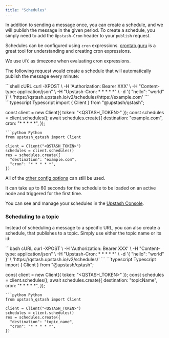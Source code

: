 ```yaml
---
title: "Schedules"
---
```


In addition to sending a message once, you can create a schedule, and we will
publish the message in the given period. To create a schedule, you simply need
to add the `Upstash-Cron` header to your `publish` request.

Schedules can be configured using `cron` expressions.
[crontab.guru](https://crontab.guru/) is a great tool for understanding and
creating cron expressions.

We use `UTC` as timezone when evaluating cron expressions.

The following request would create a schedule that will automatically publish
the message every minute:

<CodeGroup>
```shell cURL
curl -XPOST \
    -H 'Authorization: Bearer XXX' \
    -H "Content-type: application/json" \
    -H "Upstash-Cron: * * * * *" \
    -d '{ "hello": "world" }' \
    'https://qstash.upstash.io/v2/schedules/https://example.com'
```
```typescript Typescript
import { Client } from "@upstash/qstash";

const client = new Client({ token: "<QSTASH_TOKEN>" });
const schedules = client.schedules();
await schedules.create({
  destination: "example.com",
  cron: "* * * * *",
});
```
```python Python
from upstash_qstash import Client

client = Client("<QSTASH_TOKEN>")
schedules = client.schedules()
res = schedules.create({
  "destination": "example.com",
  "cron": "* * * * *",
})
```
</CodeGroup>

All of the [other config options](/qstash/howto/publishing#optional-parameters-and-configuration)
can still be used.

<Info>

It can take up to 60 seconds for the schedule to be loaded on an active node and
triggered for the first time.

</Info>

You can see and manage your schedules in the
[Upstash Console](https://console.upstash.com/qstash).

### Scheduling to a topic

Instead of scheduling a message to a specific URL, you can also create a
schedule, that publishes to a topic. Simply use either the topic name or its id:

<CodeGroup>
```bash cURL
curl -XPOST \
    -H 'Authorization: Bearer XXX' \
    -H "Content-type: application/json" \
    -H "Upstash-Cron: * * * * *" \
    -d '{ "hello": "world" }' \
    'https://qstash.upstash.io/v2/schedules/<TOPIC_ID_OR_NAME>'
```
```typescript Typescript
import { Client } from "@upstash/qstash";

const client = new Client({ token: "<QSTASH_TOKEN>" });
const schedules = client.schedules();
await schedules.create({
  destination: "topicName",
  cron: "* * * * *",
});
```
```python Python
from upstash_qstash import Client

client = Client("<QSTASH_TOKEN>")
schedules = client.schedules()
res = schedules.create({
  "destination": "topic_name",
  "cron": "* * * * *",
})
```
</CodeGroup>